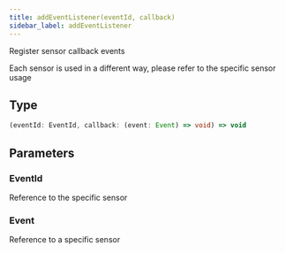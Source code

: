 ```yaml
---
title: addEventListener(eventId, callback)
sidebar_label: addEventListener
---
```


Register sensor callback events

Each sensor is used in a different way, please refer to the specific sensor usage

## Type

```ts
(eventId: EventId, callback: (event: Event) => void) => void
```

## Parameters

### EventId

Reference to the specific sensor

### Event

Reference to a specific sensor
